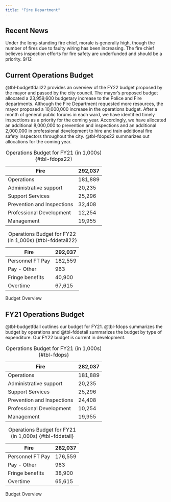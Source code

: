 ```yaml
---
title: "Fire Department"
---
```


## Recent News
Under the long-standing fire chief, morale is generally high, though the number of fires due to faulty wiring has been increasing. The fire chief believes inspection efforts for fire safety are underfunded and should be a priority. 9/12

## Current Operations Budget
@tbl-budgetfdall22 provides an overview of the FY22 budget proposed by the mayor and passed by the city council. The mayor's proposed budget allocated a 23,959,600 budgetary increase to the Police and Fire departments. Although the Fire Department requested more resources, the mayor proposed a 10,000,000 increase in the operations budget. After a month of general public forums in each ward, we have identified timely inspections as a priority for the coming year. Accordingly, we have allocated an additional 8,000,000 to prevention and inspections and an additional 2,000,000 in professional development to hire and train additional fire safety inspectors throughout the city. @tbl-fdops22 summarizes out allocations for the coming year.

::: {#tbl-budgetfdall22 layout-ncol=2}
| Fire                 | 292,037 |
| -------------------- | -------------- |
| Operations | 181,889   |
| Administrative support  | 20,235  |
| Support Services       | 25,296   |
| Prevention and Inspections             | 32,408  |
| Professional Development            | 12,254  |
| Management | 19,955 |

: Operations Budget for FY21 (in 1,000s) {#tbl-fdops22}

| Fire                 | 292,037 |
| -------------------- | -------------- |
| Personnel FT Pay | 182,559 |
| Pay - Other | 963 |
| Fringe benefits | 40,900 |
| Overtime | 67,615 |

: Operations Budget for FY22 (in 1,000s) {#tbl-fddetail22}

Budget Overview
:::

## FY21 Operations Budget
@tbl-budgetfdall outlines our budget for FY21. @tbl-fdops summarizes the budget by operations and @tbl-fddetail summarizes the budget by type of expenditure. Our FY22 budget is current in development.

::: {#tbl-budgetfdall layout-ncol=2}
| Fire                 | 282,037 |
| -------------------- | -------------- |
| Operations | 181,889   |
| Administrative support  | 20,235  |
| Support Services       | 25,296   |
| Prevention and Inspections             | 24,408  |
| Professional Development            | 10,254  |
| Management | 19,955 |

: Operations Budget for FY21 (in 1,000s) {#tbl-fdops}

| Fire                 | 282,037 |
| -------------------- | -------------- |
| Personnel FT Pay | 176,559 |
| Pay - Other | 963 |
| Fringe benefits | 38,900 |
| Overtime | 65,615 |

: Operations Budget for FY21 (in 1,000s) {#tbl-fddetail}

Budget Overview
:::
